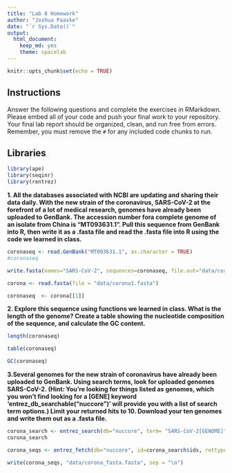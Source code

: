 ```yaml
---
title: "Lab 8 Homework"
author: "Joshua Paaske"
date: "`r Sys.Date()`"
output:
  html_document: 
    keep_md: yes
    theme: spacelab
---
```


```r
knitr::opts_chunk$set(echo = TRUE)
```

## Instructions
Answer the following questions and complete the exercises in RMarkdown. Please embed all of your code and push your final work to your repository. Your final lab report should be organized, clean, and run free from errors. Remember, you must remove the `#` for any included code chunks to run.  

## Libraries

```r
library(ape)
library(seqinr)
library(rentrez)
```

**1. All the databases associated with NCBI are updating and sharing their data daily. With the new strain of the coronavirus, SARS-CoV-2 at the forefront of a lot of medical research, genomes have already been uploaded to GenBank. The accession number fora complete genome of an isolate from China is "MT093631.1". Pull this sequence from GenBank into R, then write it as a .fasta file and read the .fasta file into R using the code we learned in class.**

```r
coronaseq <- read.GenBank("MT093631.1", as.character = TRUE)
#coronaseq

write.fasta(names="SARS-CoV-2", sequences=coronaseq, file.out="data/corona1.fasta")

corona <- read.fasta(file = "data/corona1.fasta")

coronaseq  <- corona[[1]]
```

**2. Explore this sequence using functions we learned in class. What is the length of the genome? Create a table showing the nucleotide composition of the sequence, and calculate the GC content.**
```r
length(coronaseq)
```

```r
table(coronaseq)
```

```r
GC(coronaseq)
```

**3.Several genomes for the new strain of coronavirus have already been uploaded to GenBank. Using search terms, look for uploaded genomes SARS-CoV-2. (Hint: You're looking for things listed as genomes, which you won't find looking for a [GENE] keyword 'entrez_db_searchable("nuccore")' will provide you with a list of search term options.) Limit your returned hits to 10. Download your ten genomes and write them out as a .fasta file.**

```r
corona_search <- entrez_search(db="nuccore", term= "SARS-CoV-2[GENOME]", retmax=10)
corona_search

corona_seqs <- entrez_fetch(db="nuccore", id=corona_search$ids, rettype="fasta")

write(corona_seqs, "data/corona_fasta.fasta", sep = "\n")
```

